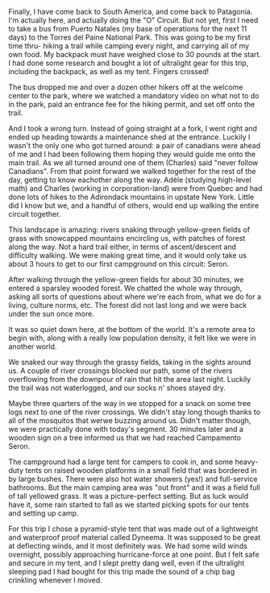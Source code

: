 Finally, I have come back to South America, and come back to Patagonia. I'm
actually here, and actually doing the "O" Circuit. But not yet, first I need to
take a bus from Puerto Natales (my base of operations for the next 11 days) to
the Torres del Paine National Park. This was going to be my first time thru-
hiking a trail while camping every night, and carrying all of my own food. My
backpack must have weighed close to 30 pounds at the start. I had done some
research and bought a lot of ultralight gear for this trip, including the
backpack, as well as my tent. Fingers crossed!

The bus dropped me and over a dozen other hikers off at the welcome center to
the park, where we watched a mandatory video on what not to do in the park,
paid an entrance fee for the hiking permit, and set off onto the trail.

And I took a wrong turn. Instead of going straight at a fork, I went right and
ended up heading towards a maintenance shed at the entrance. Luckily I wasn't
the only one who got turned around: a pair of canadians were ahead of me
and I had been following them hoping they would guide me onto the main trail.
As we all turned around one of them (Charles) said "never follow Canadians".
From that point forward we walked together for the rest of the day, getting to
know eachother along the way. Adèle (studying high-level math) and Charles
(working in corporation-land) were from Quebec and had done lots of hikes to
the Adirondack mountains in upstate New York. Little did I know but we, and a
handful of others, would end up walking the entire circuit together.

This landscape is amazing: rivers snaking through yellow-green fields of grass
with snowcapped mountains encircling us, with patches of forest along the way.
Not a hard trail either, in terms of ascent/descent and difficulty walking. We
were making great time, and it would only take us about 3 hours to get to our
first campground on this circuit: Seron.

After walking through the yellow-green fields for about 30 minutes, we entered
a sparsley wooded forest. We chatted the whole way through, asking all sorts
of questions about where we're each from, what we do for a living, culture
norms, etc. The forest did not last long and we were back under the sun once
more.

It was so quiet down here, at the bottom of the world. It's a remote area to
begin with, along with a really low population density, it felt like we were
in another world.

We snaked our way through the grassy fields, taking in the sights around us. A
couple of river crossings blocked our path, some of the rivers overflowing from
the downpour of rain that hit the area last night. Luckily the trail was not
waterlogged, and our socks n' shoes stayed dry.

Maybe three quarters of the way in we stopped for a snack on some tree logs next
to one of the river crossings. We didn't stay long though thanks to all of the
mosquitos that werwe buzzing around us. Didn't matter though, we were practically
done with today's segment. 30 minutes later and a wooden sign on a tree informed
us that we had reached Campamento Seron.

The campground had a large tent for campers to cook in, and some heavy-duty
tents on raised wooden platforms in a small field that was bordered in by
large bushes. There were also hot water showers (yes!) and full-service
bathrooms. But the main camping area was "out front" and it was a field
full of tall yellowed grass. It was a picture-perfect setting. But as luck
would have it, some rain started to fall as we started picking spots for our
tents and setting up camp.

For this trip I chose a pyramid-style tent that was made out of a lightweight
and waterproof proof material called Dyneema. It was supposed to be great at
deflecting winds, and it most definitely was. We had some wild winds overnight,
possibly approaching hurricane-force at one point. But I felt safe and secure
in my tent, and I slept pretty dang well, even if the ultralight sleeping pad
I had bought for this trip made the sound of a chip bag crinkling whenever I
moved.
